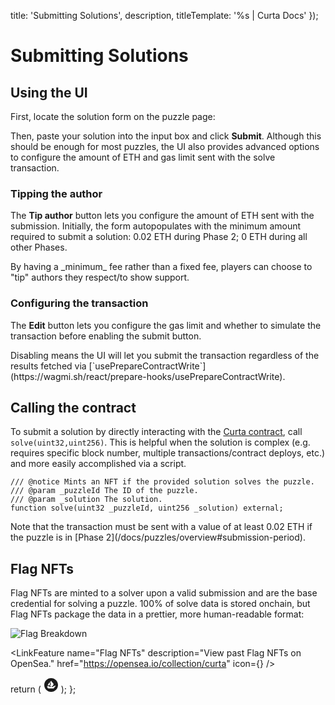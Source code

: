 



  title: 'Submitting Solutions',
  description,
  titleTemplate: '%s | Curta Docs'
});

# Submitting Solutions

<Description children={description} />

## Using the UI

First, locate the solution form on the puzzle page:

<ComponentsDisplay>
  <div className='max-w-[20rem] bg-gray-600 rounded-[1.25rem] border border-stroke'>
    <PuzzleInfoSolutionForm
      puzzle={{
        firstSolveTimestamp: Date.now() / 1000 - 86400,
        author: {
          address: '0xA85572Cd96f1643458f17340b6f0D6549Af482F5',
          ensName: 'fiveoutofnine.eth',
        },
      }}
    />
  </div>
</ComponentsDisplay>

Then, paste your solution into the input box and click **Submit**. Although this should be enough for most puzzles, the UI also provides advanced options to configure the amount of ETH and gas limit sent with the solve transaction.

### Tipping the author

The **Tip author** button lets you configure the amount of ETH sent with the submission. Initially, the form autopopulates with the minimum amount required to submit a solution: 0.02 ETH during Phase 2; 0 ETH during all other Phases.

<Callout intent="neutral">
  By having a _minimum_ fee rather than a fixed fee, players can choose to "tip" authors they respect/to show support.
</Callout>

### Configuring the transaction

The **Edit** button lets you configure the gas limit and whether to simulate the transaction before enabling the submit button.

<Callout intent="neutral">
  Disabling means the UI will let you submit the transaction regardless of the results fetched via [`usePrepareContractWrite`](https://wagmi.sh/react/prepare-hooks/usePrepareContractWrite).
</Callout>

## Calling the contract

To submit a solution by directly interacting with the [Curta contract](https://etherscan.io/address/0x0000000006bC8D9e5e9d436217B88De704a9F307#writeContract), call `solve(uint32,uint256)`. This is helpful when the solution is complex (e.g. requires specific block number, multiple transactions/contract deploys, etc.) and more easily accomplished via a script.

```sol showLineNumbers={false}
/// @notice Mints an NFT if the provided solution solves the puzzle.
/// @param _puzzleId The ID of the puzzle.
/// @param _solution The solution.
function solve(uint32 _puzzleId, uint256 _solution) external;
```

<Callout intent="primary">
  Note that the transaction must be sent with a value of at least 0.02 ETH if the puzzle is in [Phase 2](/docs/puzzles/overview#submission-period).
</Callout>

## Flag NFTs

Flag NFTs are minted to a solver upon a valid submission and are the base credential for solving a puzzle. 100% of solve data is stored onchain, but Flag NFTs package the data in a prettier, more human-readable format:

<Image
  className="mx-auto rounded-2xl md:rounded-3xl border border-stroke"
  src="/assets/flag-breakdown.png"
  alt="Flag Breakdown"
  width={2216}
  height={1464}
/>

<LinkFeature
  name="Flag NFTs"
  description="View past Flag NFTs on OpenSea."
  href="https://opensea.io/collection/curta"
  icon={<OpenSeaIcon />}
/>

  return (
    <svg
      width="24"
      height="24"
      viewBox="0 0 24 24"
      fill="none"
      xmlns="http://www.w3.org/2000/svg"
      role="img"
    >
      <title>OpenSea</title>
      <desc>OpenSea&apos;s logo.</desc>
      <path
        d="M12 1C5.926 1 1 5.926 1 12s4.926 11 11 11 11-4.926 11-11S18.076 1 12 1ZM6.427 12.37l.047-.075 2.862-4.477a.098.098 0 0 1 .171.013c.478 1.071.891 2.404.698 3.234-.082.34-.308.803-.564 1.23a2.205 2.205 0 0 1-.107.182.097.097 0 0 1-.082.042H6.511a.097.097 0 0 1-.084-.15Zm12.753 1.54a.1.1 0 0 1-.059.092c-.222.094-.981.444-1.296.882-.805 1.12-1.419 2.721-2.794 2.721H9.298a3.684 3.684 0 0 1-3.678-3.691v-.066c0-.053.044-.097.099-.097h3.194c.064 0 .11.057.106.121a1.075 1.075 0 0 0 .114.614 1.123 1.123 0 0 0 1.008.625h1.582v-1.235h-1.565a.101.101 0 0 1-.081-.158l.057-.084a12.092 12.092 0 0 0 .57-.908 7.304 7.304 0 0 0 .394-.788c.022-.048.04-.099.06-.147.03-.086.06-.167.083-.247.022-.068.042-.138.06-.204.052-.229.074-.471.074-.722a3.29 3.29 0 0 0-.013-.299 4.357 4.357 0 0 0-.031-.323 3.194 3.194 0 0 0-.044-.286 5.953 5.953 0 0 0-.09-.43l-.013-.054c-.027-.1-.051-.192-.082-.29a10.838 10.838 0 0 0-.301-.892 4.777 4.777 0 0 0-.13-.325c-.066-.163-.134-.31-.196-.45a3.266 3.266 0 0 1-.086-.18 5.365 5.365 0 0 0-.094-.195c-.022-.049-.049-.095-.066-.139l-.194-.356c-.026-.049.018-.108.07-.093l1.21.328h.01l.158.046.176.049.064.017V6.03c0-.347.277-.63.622-.63a.632.632 0 0 1 .62.63v1.067l.13.035.029.016.134.1c.046.036.095.08.152.126a9.489 9.489 0 0 1 .526.462 7.598 7.598 0 0 1 .803.841c.057.072.12.143.174.213.072.095.147.194.215.297.03.048.068.099.097.147.088.13.163.264.235.399.031.061.062.13.088.195.082.18.146.363.185.548.013.04.022.082.027.121v.009c.013.053.017.11.022.17a1.886 1.886 0 0 1-.031.565 2.53 2.53 0 0 1-.066.235c-.029.077-.055.156-.09.233a3.165 3.165 0 0 1-.242.46c-.031.055-.069.112-.104.167-.04.058-.081.113-.116.165a3.557 3.557 0 0 1-.159.203 2.147 2.147 0 0 1-.152.191c-.074.09-.147.174-.224.255a1.908 1.908 0 0 1-.143.157c-.048.055-.099.103-.143.147-.077.077-.139.134-.191.185l-.126.112a.093.093 0 0 1-.066.026h-.963v1.235h1.212c.27 0 .528-.095.737-.273.07-.062.38-.33.748-.735a.087.087 0 0 1 .046-.029l3.346-.968a.098.098 0 0 1 .125.095v.708Z"
        clipRule="evenodd"
        fillRule="evenodd"
        fill="currentColor"
      />
    </svg>
  );
};